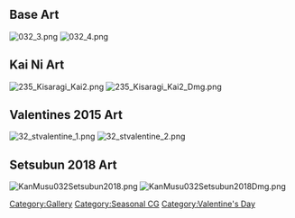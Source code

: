 ==Base Art==
[[File:032_3.png]] [[File:032_4.png]]

==Kai Ni Art==
[[File:235_Kisaragi_Kai2.png]] [[File:235_Kisaragi_Kai2_Dmg.png]]

==Valentines 2015 Art==
[[File:32_stvalentine_1.png]] [[File:32_stvalentine_2.png]]

==Setsubun 2018 Art==
[[File:KanMusu032Setsubun2018.png]] [[File:KanMusu032Setsubun2018Dmg.png]]

[[Category:Gallery]] [[Category:Seasonal CG]] [[Category:Valentine's Day]]